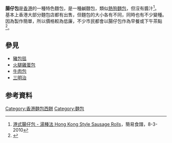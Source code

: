 {{Infobox prepared food
| name             = 腸仔包
| image            = SausageBun.jpg
| caption          = 一個腸仔包
| alternate_name   = 
| country          = [[香港|香港]]
| course           = 
| type             = [[麵包|麵包]]
| served           = 
| main_ingredient  = [[麵粉|麵粉]]、[[酵母|酵母]]及[[雞肉腸|雞肉腸]]
| variations       = 
| other            = 
}}
'''腸仔包'''是[[香港|香港]]的一種特色麵包，是一種鹹麵包，類似[[熱狗麵包|熱狗麵包]]，但沒有醬汁<ref>[http://www.christinesrecipes.com/2010/03/hong-kong-style-sausage-rolls.html 港式腸仔包 - 湯種法 Hong Kong Style Sausage Rolls]，簡易食譜，8-3-2010</ref>。<br />

基本上香港大部分麵包店都有出售，但麵包的大小各有不同，同時也有不少變種。因為製作簡單，所以價格較為低廉，不少市民都會以腸仔包作為早餐或下午茶點<ref name="享受腸仔包">{{cite news |title=「奢侈」享受腸仔包 |url=http://hk.apple.nextmedia.com/news/art/20070526/7143171 |work=蘋果日報 |date=2007-05-26 |archiveurl=https://web.archive.org/web/20140116070006/http://hk.apple.nextmedia.com/news/art/20070526/7143171 |archivedate=2014-01-16 |deadurl=yes }}</ref>。

==參見==
* [[豬包毯|豬包毯]]
* [[火腿雞蛋包|火腿雞蛋包]]
* [[牛肉包|牛肉包]]
* [[三明治|三明治]]

==参考資料==
{{Reflist}}

{{bread-stub}}
{{粤菜}}
[[Category:香港麵包西餅|Category:香港麵包西餅]]
[[Category:麵包|Category:麵包]]